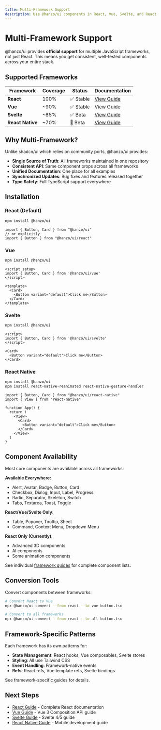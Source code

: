 ```yaml
---
title: Multi-Framework Support
description: Use @hanzo/ui components in React, Vue, Svelte, and React Native
---
```


# Multi-Framework Support

@hanzo/ui provides **official support** for multiple JavaScript frameworks, not just React. This means you get consistent, well-tested components across your entire stack.

## Supported Frameworks

| Framework        | Coverage | Status    | Documentation                               |
| ---------------- | -------- | --------- | ------------------------------------------- |
| **React**        | 100%     | ✅ Stable | [View Guide](/docs/frameworks/react)        |
| **Vue**          | ~90%     | ✅ Stable | [View Guide](/docs/frameworks/vue)          |
| **Svelte**       | ~85%     | ✅ Beta   | [View Guide](/docs/frameworks/svelte)       |
| **React Native** | ~70%     | 🚧 Beta   | [View Guide](/docs/frameworks/react-native) |

## Why Multi-Framework?

Unlike shadcn/ui which relies on community ports, @hanzo/ui provides:

- **Single Source of Truth**: All frameworks maintained in one repository
- **Consistent API**: Same component props across all frameworks
- **Unified Documentation**: One place for all examples
- **Synchronized Updates**: Bug fixes and features released together
- **Type Safety**: Full TypeScript support everywhere

## Installation

### React (Default)

```bash
npm install @hanzo/ui
```

```tsx
import { Button, Card } from "@hanzo/ui"
// or explicitly
import { Button } from "@hanzo/ui/react"
```

### Vue

```bash
npm install @hanzo/ui
```

```vue
<script setup>
import { Button, Card } from '@hanzo/ui/vue'
</script>

<template>
  <Card>
    <Button variant="default">Click me</Button>
  </Card>
</template>
```

### Svelte

```bash
npm install @hanzo/ui
```

```svelte
<script>
import { Button, Card } from '@hanzo/ui/svelte'
</script>

<Card>
  <Button variant="default">Click me</Button>
</Card>
```

### React Native

```bash
npm install @hanzo/ui
npm install react-native-reanimated react-native-gesture-handler
```

```tsx
import { Button, Card } from "@hanzo/ui/react-native"
import { View } from "react-native"

function App() {
  return (
    <View>
      <Card>
        <Button variant="default">Click me</Button>
      </Card>
    </View>
  )
}
```

## Component Availability

Most core components are available across all frameworks:

**Available Everywhere:**

- Alert, Avatar, Badge, Button, Card
- Checkbox, Dialog, Input, Label, Progress
- Radio, Separator, Skeleton, Switch
- Tabs, Textarea, Toast, Toggle

**React/Vue/Svelte Only:**

- Table, Popover, Tooltip, Sheet
- Command, Context Menu, Dropdown Menu

**React Only (Currently):**

- Advanced 3D components
- AI components
- Some animation components

See individual [framework guides](/docs/frameworks) for complete component lists.

## Conversion Tools

Convert components between frameworks:

```bash
# Convert React to Vue
npx @hanzo/ui convert --from react --to vue button.tsx

# Convert to all frameworks
npx @hanzo/ui convert --from react --to all button.tsx
```

## Framework-Specific Patterns

Each framework has its own patterns for:

- **State Management**: React hooks, Vue composables, Svelte stores
- **Styling**: All use Tailwind CSS
- **Event Handling**: Framework-native events
- **Refs**: React refs, Vue template refs, Svelte bindings

See framework-specific guides for details.

## Next Steps

- [React Guide](/docs/frameworks/react) - Complete React documentation
- [Vue Guide](/docs/frameworks/vue) - Vue 3 Composition API guide
- [Svelte Guide](/docs/frameworks/svelte) - Svelte 4/5 guide
- [React Native Guide](/docs/frameworks/react-native) - Mobile development guide
